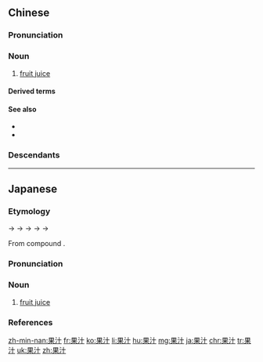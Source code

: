 ==Chinese==
{{zh-forms}}

===Pronunciation===
{{zh-pron
|m=guǒzhī
|c=gwo2 zap1
|h=pfs=kó-chṳp
|mn=kó-chiap
|cat=n
}}

===Noun===
{{zh-noun}}

# [[fruit juice]]

====Derived terms====
{{zh-der|果汁冰糕}}

====See also====
* {{zh-l|菜汁}}
* {{zh-l|肉汁}}

===Descendants===
{{CJKV|果汁|かじゅう|과즙}}

{{zh-cat|Beverages}}

----

==Japanese==
{{ja-kanjitab|か|じゅう|yomi=o}}

===Etymology===
{{IPAchar|/kwazipu/}} → {{IPAchar|/kwazifu/}} → {{IPAchar|/kwaziwu/}} → {{IPAchar|/kwaziu/}} → {{IPAchar|/kwaʑjuː/}} → {{IPAchar|/kad͡ʑjuː/}}

From {{etyl|ltc|ja|sort=かじゅう}} compound {{m|zh|果汁|tr=kwa<sup>X</sup> tsyip|lit=fruit + juice}}.

===Pronunciation===
{{ja-pron|yomi=o|かじゅう|acc=0|acc_ref=DJR}}

===Noun===
{{ja-noun|かじゅう|hhira=くわじふ}}

# [[fruit juice]]

===References===
<references/>

[[zh-min-nan:果汁]]
[[fr:果汁]]
[[ko:果汁]]
[[li:果汁]]
[[hu:果汁]]
[[mg:果汁]]
[[ja:果汁]]
[[chr:果汁]]
[[tr:果汁]]
[[uk:果汁]]
[[zh:果汁]]